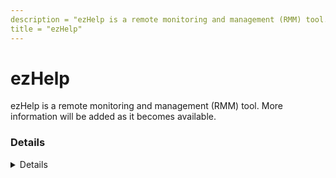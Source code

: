 ```yaml
---
description = "ezHelp is a remote monitoring and management (RMM) tool. More information will be added as it becomes available."
title = "ezHelp"
---
```




# ezHelp

ezHelp is a remote monitoring and management (RMM) tool. More information will be added as it becomes available.

### Details
<Details author={""}
         category={""}
         created={""}
         website={""}
         lastModified={"2/7/2024"}
         privileges={""}
         free={ "" }
         verification={""}
/>

#### Installation Paths
<Card code={ ["ezhelpclientmanager.exe", "ezHelpManager.exe", "ezhelpclient.exe"] }/>





### Forensic Artifacts




#### Network Artifacts
<EuiSpacer size="xl"/>
<NetworkArtifactsTable data={ [{"Description": "Known remote domains", "Domains": ["*.ezhelp.co.kr", "ezhelp.co.kr"], "Ports": []}] }/>




### Detections
- Detects potential network activity of ezHelp RMM tool
  - [Sigma Rule](https://github.com/magicsword-io/LOLRMM/blob/main/detections/sigma/ezhelp_network_sigma.yml)
- Detects potential processes activity of ezHelp RMM tool
  - [Sigma Rule](https://github.com/magicsword-io/LOLRMM/blob/main/detections/sigma/ezhelp_processes_sigma.yml)

### References
- [https://www.exhelp.co.kr](https://www.exhelp.co.kr)


